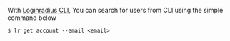 With [Loginradius CLI](https://github.com/LoginRadius/lr-cli/), You can search for users from CLI using the simple command below

   ```shell
   $ lr get account --email <email>
   ```


